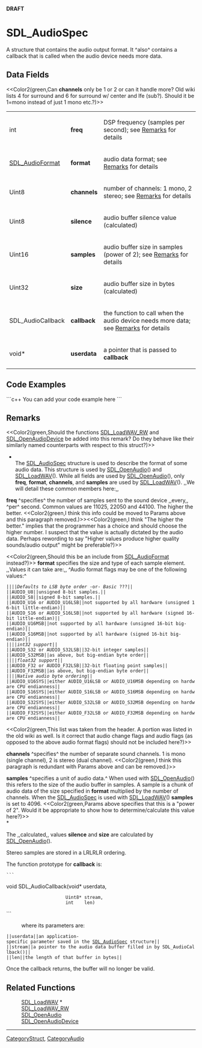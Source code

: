 <!-- pragma section-numbers off -->
<!-- pragma camelcase off -->

'''DRAFT'''

= SDL_AudioSpec =
A structure that contains the audio output format. It ^also^ contains a callback that is called when the audio device needs more data.


== Data Fields ==
<<Color2(green,Can '''channels''' only be 1 or 2 or can it handle more? Old wiki lists 4 for surround and 6 for surround w/ center and lfe (sub?).  Should it be 1=mono instead of just 1 mono etc.?)>>
{|
|int
|'''freq'''
|DSP frequency (samples per second); see [[#Remarks|Remarks]] for details
|-
|[[SDL_AudioFormat]]
|'''format'''
|audio data format; see [[#Remarks|Remarks]] for details
|-
|Uint8
|'''channels'''
|number of channels: 1 mono, 2 stereo; see [[#Remarks|Remarks]] for details
|-
|Uint8
|'''silence'''
|audio buffer silence value (calculated)
|-
|Uint16
|'''samples'''
|audio buffer size in samples (power of 2); see [[#Remarks|Remarks]] for details
|-
|Uint32
|'''size'''
|audio buffer size in bytes (calculated)
|-
|SDL_AudioCallback
|'''callback'''
|the function to call when the audio device needs more data; see [[#callback|Remarks]] for details
|-
|void*
|'''userdata'''
|a pointer that is passed to '''callback'''
|}

== Code Examples ==
```c++
You can add your code example here
```

== Remarks ==
<<Color2(green,Should the functions [[SDL_LoadWAV_RW]] and [[SDL_OpenAudioDevice]] be added into this remark?  Do they behave like their similarly named counterparts with respect to this struct?)>>

*<br/>The [[SDL_AudioSpec]] structure is used to describe the format of some audio data. This structure is used by [[SDL_OpenAudio]]() and [[SDL_LoadWAV]](). While all fields are used by [[SDL_OpenAudio]](), only '''freq''', '''format''', '''channels''', and '''samples''' are used by [[SDL_LoadWAV]](). ,,We will detail these common members here:,,

'''freq''' ^specifies^ the number of samples sent to the sound device ,,every,, ^per^ second. Common values are 11025, 22050 and 44100. The higher the better. <<Color2(green,I think this info could be moved to Params above and this paragraph removed.)>><<Color2(green,I think "The higher the better." implies that the programmer has a choice and should choose the higher number.  I suspect that the value is actually dictated by the audio data.  Perhaps rewording to say "Higher values produce higher quality sounds/audio output" might be preferable?)>>

<<Color2(green,Should this be an include from [[SDL_AudioFormat]] instead?)>>
'''format''' specifies the size and type of each sample element. ,,Values it can take are:,, ^Audio format flags may be one of the following values:^
 ||||''Defaults to LSB byte order'' -or- ''Basic'' ???||
 ||AUDIO_U8||unsigned 8-bit samples.||
 ||AUDIO_S8||signed 8-bit samples.||
 ||AUDIO_U16 or AUDIO_U16LSB||not supported by all hardware (unsigned 16-bit little-endian)||
 ||AUDIO_S16 or AUDIO_S16LSB||not supported by all hardware (signed 16-bit little-endian)||
 ||AUDIO_U16MSB||not supported by all hardware (unsigned 16-bit big-endian)||
 ||AUDIO_S16MSB||not supported by all hardware (signed 16-bit big-endian)||
 ||||''int32 support''||
 ||AUDIO_S32 or AUDIO_S32LSB||32-bit integer samples||
 ||AUDIO_S32MSB||as above, but big-endian byte order||
 ||||''float32 support''||
 ||AUDIO_F32 or AUDIO_F32LSB||32-bit floating point samples||
 ||AUDIO_F32MSB||as above, but big-endian byte order||
 ||||''Native audio byte ordering''||
 ||AUDIO_U16SYS||either AUDIO_U16LSB or AUDIO_U16MSB depending on hardware CPU endianness||
 ||AUDIO_S16SYS||either AUDIO_S16LSB or AUDIO_S16MSB depending on hardware CPU endianness||
 ||AUDIO_S32SYS||either AUDIO_S32LSB or AUDIO_S32MSB depending on hardware CPU endianness||
 ||AUDIO_F32SYS||either AUDIO_F32LSB or AUDIO_F32MSB depending on hardware CPU endianness||


<<Color2(green,This list was taken from the header.  A portion was listed in the old wiki as well.  Is it correct that audio change flags and audio flags (as opposed to the above audio format flags) should not be included here?)>>

'''channels''' ^specifies^ the number of separate sound channels. 1 is mono (single channel), 2 is stereo (dual channel). <<Color2(green,I think this paragraph is redundant with Params above and can be removed.)>>

'''samples''' ^specifies a unit of audio data.^ When used with [[SDL_OpenAudio]]() this refers to the size of the audio buffer in samples. A sample is a chunk of audio data of the size specified in '''format''' multiplied by the number of channels. When the [[SDL_AudioSpec]] is used with [[SDL_LoadWAV]]() '''samples''' is set to 4096. <<Color2(green,Params above specifies that this is a "power of 2". Would it be appropriate to show how to determine/calculate this value here?)>>
<br/>*

The ,,calculated,, values '''silence''' and '''size''' are calculated by [[SDL_OpenAudio]]().

Stereo samples are stored in a LRLRLR ordering.

<span id="callback"></span>
The function prototype for '''callback''' is:
 ```
void SDL_AudioCallback(void*  userdata,
                       Uint8* stream,
                       int    len)
```
: where its parameters are:
 ||<code>userdata</code>||an application-specific parameter saved in the [[SDL_AudioSpec]] structure||
 ||<code>stream</code>||a pointer to the audio data buffer filled in by SDL_AudioCallback()||
 ||<code>len</code>||the length of that buffer in bytes||

Once the callback returns, the buffer will no longer be valid.

== Related Functions ==
:[[SDL_LoadWAV]] *
:[[SDL_LoadWAV_RW]]
:[[SDL_OpenAudio]]
:[[SDL_OpenAudioDevice]]

----
[[CategoryStruct]], [[CategoryAudio]]
